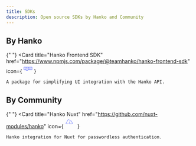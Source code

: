 ```yaml
---
title: SDKs
description: Open source SDKs by Hanko and Community
---
```


## By Hanko

{" "}
<CardGroup cols={2}>
  <Card
    title="Hanko Frontend SDK"
    href="https://www.npmjs.com/package/@teamhanko/hanko-frontend-sdk"
    icon={
      <svg
        xmlns="http://www.w3.org/2000/svg"
        className="icon icon-tabler icon-tabler-brand-npm"
        width="24"
        height="24"
        viewBox="0 0 24 24"
        strokeWidth="2"
        stroke="#5465FF"
        fill="none"
        strokeLinecap="round"
        strokeLinejoin="round"
      >
        <path stroke="none" d="M0 0h24v24H0z" fill="none"></path>
        <path d="M1 8h22v7h-12v2h-4v-2h-6z"></path>
        <path d="M7 8v7"></path>
        <path d="M14 8v7"></path>
        <path d="M17 11v4"></path>
        <path d="M4 11v4"></path>
        <path d="M11 11v1"></path>
        <path d="M20 11v4"></path>
      </svg>
    }
  >
    A package for simplifying UI integration with the Hanko API.
  </Card>
</CardGroup>

## By Community

{" "}
<CardGroup cols={2}>
  <Card
    title="Hanko Nuxt"
    href="https://github.com/nuxt-modules/hanko"
    icon={
      <svg
        xmlns="http://www.w3.org/2000/svg"
        className="icon icon-tabler icon-tabler-brand-nuxt"
        width="30"
        height="30"
        viewBox="0 0 30 30"
        strokeWidth="2"
        stroke="#5465FF"
        fill="none"
        strokeLinecap="round"
        strokeLinejoin="round"
      >
        <path stroke="none" d="M0 0h24v24H0z" fill="none"></path>
        <path d="M12.146 8.583l-1.3 -2.09a1.046 1.046 0 0 0 -1.786 .017l-5.91 9.908a1.046 1.046 0 0 0 .897 1.582h3.913"></path>
        <path d="M20.043 18c.743 0 1.201 -.843 .82 -1.505l-4.044 -7.013a.936 .936 0 0 0 -1.638 0l-4.043 7.013c-.382 .662 .076 1.505 .819 1.505h8.086z"></path>
      </svg>
    }
  >
    Hanko integration for Nuxt for passwordless authentication.
  </Card>
</CardGroup>
